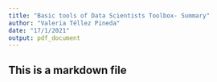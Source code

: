 ```yaml
---
title: "Basic tools of Data Scientists Toolbox- Summary"
author: "Valeria Téllez Pineda"
date: "17/1/2021"
output: pdf_document
---
```

## This is a markdown file 



